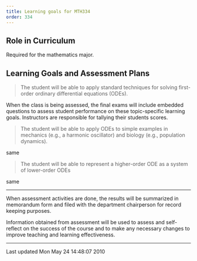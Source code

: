 ```yaml
---
title: Learning goals for MTH334
order: 334
---
```


## Role in Curriculum

Required for the mathematics major.

## Learning Goals and Assessment Plans


> The student will be able to apply standard
> techniques for solving first-order ordinary
> differential equations (ODEs).

When the class is being assessed, the final exams
will include embedded questions to assess student
performance on these topic-specific learning
goals. Instructors are responsible for tallying
their students scores.

> The student will be able to apply ODEs to simple
> examples in mechanics (e.g., a harmonic
> oscillator) and biology (e.g., population
> dynamics).

same

> The student will be able to represent a
> higher-order ODE as a system of lower-order ODEs

same

----

When assessment activities are done, the results will be summarized in
memorandum form and filed with the department chairperson for record
keeping
purposes.

Information obtained from assessment will be used to assess and
self-reflect on the success of the course and to make any necessary
changes to
improve teaching and learning effectiveness.

------------------------------------------------------------------------

Last updated Mon May 24 14:48:07 2010
